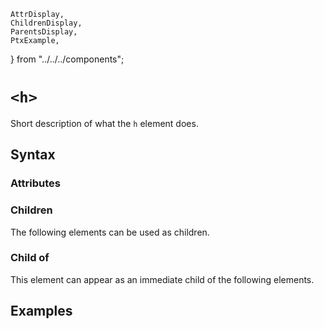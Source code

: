     AttrDisplay,
    ChildrenDisplay,
    ParentsDisplay,
    PtxExample,
} from "../../../components";

# `<h>`

Short description of what the `h` element does.

## Syntax

### Attributes

<AttrDisplay name="h" />

### Children

The following elements can be used as children.

<ChildrenDisplay name="h" />

### Child of

This element can appear as an immediate child of the following elements.

<ParentsDisplay name="h" />

## Examples

    